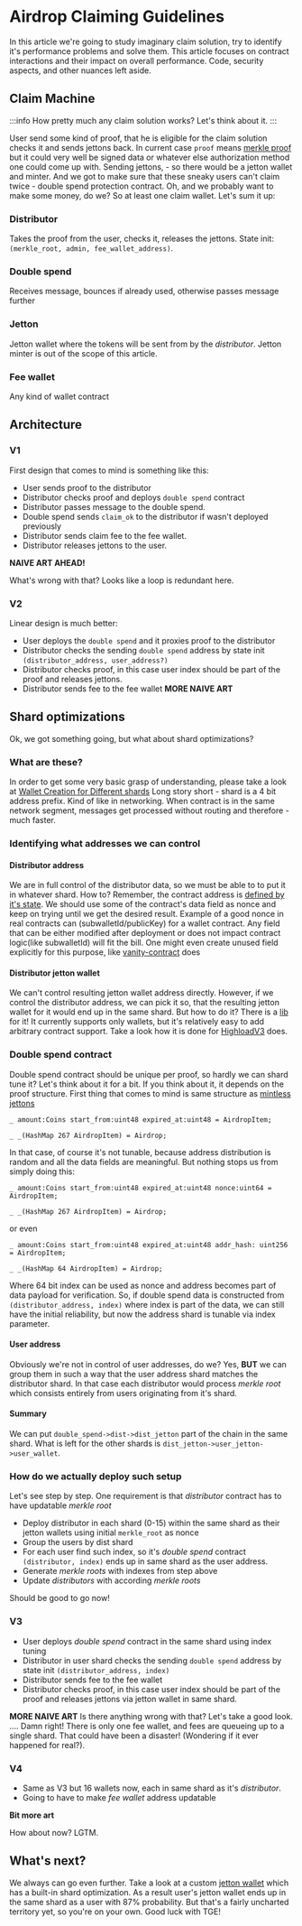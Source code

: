 # Airdrop Claiming Guidelines

In this article we're going to study imaginary claim solution, try to identify it's performance problems and solve them.
This article focuses on contract interactions and their impact on overall performance.
Code, security aspects, and other nuances left aside.

## Claim Machine

:::info
How pretty much any claim solution works?
Let's think about it.
:::

User send some kind of proof, that he is eligible for the claim
solution checks it and sends jettons back.
In current case `proof` means [merkle proof](https://docs.ton.org/v3/documentation/data-formats/tlb/exotic-cells#merkle-proof) but it could very well be signed data or whatever else authorization method one could come up with.
Sending jettons, - so there would be a jetton wallet and minter.
And we got to make sure that these sneaky users can't claim twice - double spend protection contract.
Oh, and we probably want to make some money, do we?
So at least one claim wallet.
Let's sum it up:

### Distributor

Takes the proof from the user, checks it, releases the jettons.
State init: `(merkle_root, admin, fee_wallet_address)`.

### Double spend

Receives message, bounces if already used, otherwise passes message further

### Jetton
Jetton wallet where the tokens will be sent from by the *distributor*.
Jetton minter is out of the scope of this article.

### Fee wallet

Any kind of wallet contract

## Architecture

### V1

First design that comes to mind is something like this:
- User sends proof to the distributor
- Distributor checks proof and deploys `double spend` contract
- Distributor passes message to the double spend.
- Double spend sends `claim_ok` to the distributor if wasn't deployed previously
- Distributor sends claim fee to the fee wallet.
- Distributor releases jettons to the user.

**NAIVE ART AHEAD!**

What's wrong with that?
Looks like a loop is redundant here.

### V2

Linear design is much better:
- User deploys the `double spend` and it proxies proof to the distributor
- Distributor checks the sending `double spend` address by state init `(distributor_address, user_address?)`
- Distributor checks proof, in this case user index should be part of the proof and releases jettons.
- Distributor sends fee to the fee wallet
**MORE NAIVE ART**

## Shard optimizations

Ok, we got something going, but what about shard optimizations?

### What are these?

In order to get some very basic grasp of understanding, please take a look at [Wallet Creation for Different shards](https://docs.ton.org/develop/dapps/asset-processing/#wallet-creation-for-different-shards)
Long story short - shard is a 4 bit address prefix. Kind of like in networking.
When contract is in the same network segment, messages get processed without routing and therefore - much faster.


### Identifying what addresses we can control

#### Distributor address

We are in full control of the distributor data, so we must be able to to put it in whatever shard.
How to?
Remember, the contract address is [defined by it's state](https://docs.ton.org/learn/overviews/addresses#account-id).
We should use some of the contract's data field as nonce and keep on trying until we get the desired result.
Example of a good nonce in real contracts can (subwalletId/publicKey) for a wallet contract.
Any field that can be either modified after deployment or does not impact contract logic(like subwalletId) will fit the bill.
One might even create unused field explicitly for this purpose, like [vanity-contract](https://github.com/ton-community/vanity-contract) does

#### Distributor jetton wallet

We can't control resulting jetton wallet address directly.
However, if we control the distributor address, we can pick it so, that the resulting jetton wallet for it would end up in the same shard.
But how to do it? There is a [lib](https://github.com/Trinketer22/turbo-wallet) for it!
It currently supports only wallets, but it's relatively easy to add arbitrary contract support.
Take a look how it is done for [HighloadV3](https://github.com/Trinketer22/turbo-wallet/blob/44fe7ee4300e37e052871275be8dd41035d45c3a/src/lib/contracts/HighloadWalletV3.ts#L20) does.

### Double spend contract

Double spend contract should be unique per proof, so hardly we can shard tune it?
Let's think about it for a bit.
If you think about it, it depends on the proof structure.
First thing that comes to mind is same structure as [mintless jettons](https://github.com/tonkeeper/TEPs2/blob/mintles/text/0177-mintless-jetton-standard.md#handlers)

```
_ amount:Coins start_from:uint48 expired_at:uint48 = AirdropItem;

_ _(HashMap 267 AirdropItem) = Airdrop;

```
In that case, of course it's not tunable, because address distribution is random and all the data fields are meaningful.
But nothing stops us from simply doing this:
```
_ amount:Coins start_from:uint48 expired_at:uint48 nonce:uint64 = AirdropItem;

_ _(HashMap 267 AirdropItem) = Airdrop;
```
or even
```
_ amount:Coins start_from:uint48 expired_at:uint48 addr_hash: uint256 = AirdropItem;

_ _(HashMap 64 AirdropItem) = Airdrop;

```

Where 64 bit index can be used as nonce and address becomes part of data payload for verification.
So, if double spend data is constructed from `(distributor_address, index)` where index is part of the data, we can still have the initial reliability, but now the address shard is tunable via index parameter.

#### User address

Obviously we're not in control of user addresses, do we?
Yes, **BUT** we can group them in such a way that the user address shard matches the distributor shard.
In that case each distributor would process *merkle root* which consists entirely from users originating from it's shard.

#### Summary

We can put `double_spend->dist->dist_jetton` part of the chain in the same shard.
What is left for the other shards is `dist_jetton->user_jetton->user_wallet`.

### How do we actually deploy such setup
Let's see step by step.
One requirement is that *distributor* contract has to have updatable *merkle root*
- Deploy distributor in each shard (0-15) within the same shard as their jetton wallets using initial `merkle_root` as nonce
- Group the users by dist shard
- For each user find such index, so it's *double spend* contract `(distributor, index)` ends up in same shard as the user address.
- Generate *merkle roots* with indexes from step above
- Update *distributors* with according *merkle roots*


Should be good to go now!

### V3
- User deploys *double spend* contract in the same shard using index tuning
- Distributor in user shard checks the sending `double spend` address by state init `(distributor_address, index)`
- Distributor sends fee to the fee wallet
- Distributor checks proof, in this case user index should be part of the proof and releases jettons via jetton wallet in same shard.

**MORE NAIVE ART**
Is there anything wrong with that? Let's take a good look.
....
Damn right! There is only one fee wallet, and fees are queueing up to a single shard. That could have been a disaster! (Wondering if it ever happened for real?).

### V4
- Same as V3 but 16 wallets now, each in same shard as it's *distributor*.
- Going to have to make *fee wallet* address updatable

**Bit more art**

How about now? LGTM.

## What's next?
We always can go even further.
Take a look at a custom [jetton wallet](https://github.com/ton-community/mintless-jetton/blob/main/contracts/jetton-utils.fc#L142) which has a built-in shard optimization.
As a result user's jetton wallet ends up in the same shard as a user with 87% probability.
But that's a fairly uncharted territory yet, so you're on your own.
Good luck with TGE!
